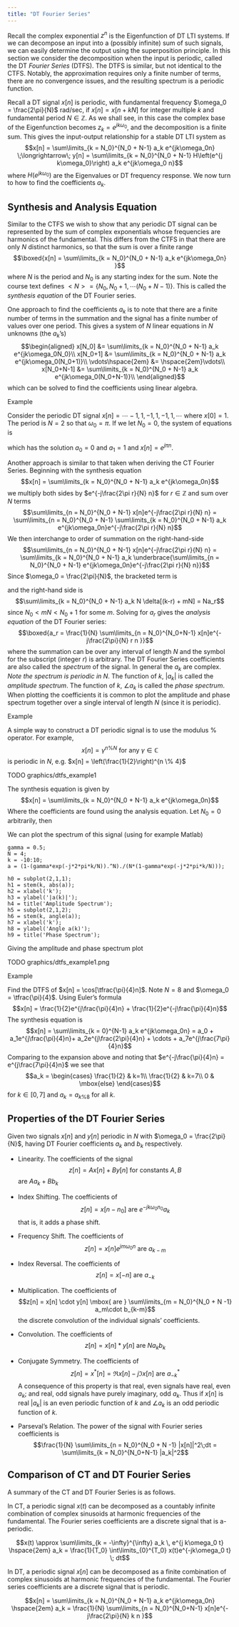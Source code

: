 ```yaml
---
title: "DT Fourier Series"
---
```



Recall the complex exponential $z^n$ is the Eigenfunction of DT LTI
systems. If we can decompose an input into a (possibly infinite) sum of
such signals, we can easily determine the output using the superposition
principle. In this section we consider the decomposition when the input
is periodic, called the DT *Fourier Series* (DTFS). The DTFS is similar,
but not identical to the CTFS. Notably, the approximation requires only
a finite number of terms, there are no convergence issues, and the
resulting spectrum is a periodic function.

Recall a DT signal $x[n]$ is periodic, with fundamental frequency
$\omega_0 = \frac{2\pi}{N}$ rad/sec, if $x[n] = x[n+kN]$ for integer
multiple $k$ and fundamental period $N \in \mathbb{Z}$. As we shall see,
in this case the complex base of the Eigenfunction becomes
$z_k = e^{jk\omega_0}$, and the decomposition is a finite sum. This
gives the input-output relationship for a stable DT LTI system as
$$x[n] = \sum\limits_{k = N_0}^{N_0 + N-1} a_k e^{jk\omega_0n} \;\longrightarrow\;  y[n] = \sum\limits_{k = N_0}^{N_0 + N-1} H\left(e^{j k\omega_0}\right) a_k e^{jk\omega_0 n}$$
where $H\left(e^{j k\omega_0}\right)$ are the Eigenvalues or DT
frequency response. We now turn to how to find the coefficients $a_k$.

## Synthesis and Analysis Equation

Similar to the CTFS we wish to show that any periodic DT signal can be
represented by the sum of complex exponentials whose frequencies are
harmonics of the fundamental. This differs from the CTFS in that there
are only $N$ distinct harmonics, so that the sum is over a finite range
$$\boxed{x[n] = \sum\limits_{k = N_0}^{N_0 + N-1} a_k e^{jk\omega_0n} }$$
where $N$ is the period and $N_0$ is any starting index for the sum.
Note the course text defines
$<N> = \{ N_0, N_0 + 1,  \cdots (N_0 + N-1) \}$. This is called the
*synthesis equation* of the DT Fourier series.

One approach to find the coefficients $a_k$ is to note that there are a
finite number of terms in the summation and the signal has a finite
number of values over one period. This gives a system of $N$ linear
equations in $N$ unknowns (the $a_k$'s) $$\begin{aligned}
  x[N_0] &= \sum\limits_{k = N_0}^{N_0 + N-1} a_k e^{jk\omega_0N_0}\\
  x[N_0+1] &= \sum\limits_{k = N_0}^{N_0 + N-1} a_k e^{jk\omega_0(N_0+1)}\\
  \vdots\hspace{2em} &= \hspace{2em}\vdots\\
  x[N_0+N-1] &= \sum\limits_{k = N_0}^{N_0 + N-1} a_k e^{jk\omega_0(N_0+N-1)}\\
\end{aligned}$$ which can be solved to find the coefficients using
linear algebra.

:::{.example}
::::{.example-header}
Example
::::
::::{.example-container}

Consider the periodic DT signal
$x[n] = \cdots -1, 1, -1, 1, -1, 1, \cdots$ where $x[0] = 1$. The period
is $N=2$ so that $\omega_0 = \pi$. If we let $N_0 = 0$, the system of
equations is

\begin{aligned}
    x[0] &= \sum\limits_{k = 0}^{1} a_k = a_0 + a_1 = 1\\
    x[1] &= \sum\limits_{k = 0}^{1} a_k e^{jk\pi} = a_0 - a_1 = -1  
\end{aligned}

which has the solution $a_0 = 0$ and $a_1 = 1$ and $x[n] = e^{j\pi n}$.\

::::
:::

Another approach is similar to that taken when deriving the CT Fourier
Series. Beginning with the synthesis equation
$$x[n] = \sum\limits_{k = N_0}^{N_0 + N-1} a_k e^{jk\omega_0n}$$ we
multiply both sides by $e^{-j\frac{2\pi r}{N} n}$ for $r \in \mathbb{Z}$
and sum over $N$ terms
$$\sum\limits_{n = N_0}^{N_0 + N-1} x[n]e^{-j\frac{2\pi r}{N} n} = \sum\limits_{n = N_0}^{N_0 + N-1} \sum\limits_{k = N_0}^{N_0 + N-1} a_k e^{jk\omega_0n}e^{-j\frac{2\pi r}{N} n}$$
We then interchange to order of summation on the right-hand-side
$$\sum\limits_{n = N_0}^{N_0 + N-1} x[n]e^{-j\frac{2\pi r}{N} n} =  \sum\limits_{k = N_0}^{N_0 + N-1} a_k \underbrace{\sum\limits_{n = N_0}^{N_0 + N-1} e^{jk\omega_0n}e^{-j\frac{2\pi r}{N} n}}$$
Since $\omega_0 = \frac{2\pi}{N}$, the bracketed term is

\begin{aligned}
\sum\limits_{n = N_0}^{N_0 + N-1} e^{j(k-r)\frac{2\pi}{N} n} &= \begin{cases}
  N & \mbox{ if } k-r = 0, \pm N, \pm 2N, \cdots\\
  0 & \mbox{ else }
\end{cases}\\
&= N\delta[(k-r) + mN] \mbox{ for arbitrary } m \in \mathbb{Z}
\end{aligned}

and the
right-hand side is
$$\sum\limits_{k = N_0}^{N_0 + N-1} a_k N \delta[(k-r) + mN] = Na_r$$
since $N_0 < mN < N_0 + 1$ for some $m$. Solving for $a_r$ gives the
*analysis equation* of the DT Fourier series:
$$\boxed{a_r = \frac{1}{N} \sum\limits_{n = N_0}^{N_0+N-1} x[n]e^{-j\frac{2\pi}{N} r n }}$$
where the summation can be over any interval of length $N$ and the
symbol for the subscript (integer $r$) is arbitrary. The DT Fourier
Series coefficients are also called the *spectrum* of the signal. In
general the $a_k$ are complex. *Note the spectrum is periodic in $N$*.
The function of $k$, $|a_k|$ is called the *amplitude spectrum*. The
function of $k$, $\angle a_k$ is called the *phase spectrum*. When
plotting the coefficients it is common to plot the amplitude and phase
spectrum together over a single interval of length $N$ (since it is
periodic).

:::{.example}
::::{.example-header}
Example
::::
::::{.example-container}

A simple way to construct a DT periodic signal is to use the modulus
$\%$ operator. For example,
$$x[n] = \gamma^{n \% N} \mbox{ for any } \gamma \in \mathbb{C}$$ is
periodic in $N$, e.g. $x[n] = \left(\frac{1}{2}\right)^{n \% 4}$

TODO graphics/dtfs_example1

The synthesis equation is given by
$$x[n] = \sum\limits_{k = N_0}^{N_0 + N-1} a_k e^{jk\omega_0n}$$ Where
the coefficients are found using the analysis equation. Let $N_0 = 0$
arbitrarily, then

\begin{aligned}
    a_k &= \frac{1}{N} \sum\limits_{n = 0}^{N-1} x[n]e^{-j\frac{2\pi}{N} k n }\\
    &= \frac{1}{N} \sum\limits_{n = 0}^{N-1} \gamma^n e^{-j\frac{2\pi}{N} k n }\\
    &= \frac{1}{N} \sum\limits_{n = 0}^{N-1} \left(\gamma e^{-j\frac{2\pi}{N} k}\right)^n\\
    a_k &= \frac{1}{N} \frac{1-\left(\gamma e^{-j\frac{2\pi}{N} k}\right)^N}{1-\left(\gamma e^{-j\frac{2\pi}{N} k}\right)}
  
\end{aligned}

We can plot the spectrum of this signal (using for example Matlab)

```.matlab
gamma = 0.5;
N = 4;
k = -10:10;
a = (1-(gamma*exp(-j*2*pi*k/N)).^N)./(N*(1-gamma*exp(-j*2*pi*k/N)));

h0 = subplot(2,1,1);
h1 = stem(k, abs(a));
h2 = xlabel('k');
h3 = ylabel('|a(k)|');
h4 = title('Amplitude Spectrum');
h5 = subplot(2,1,2);
h6 = stem(k, angle(a));
h7 = xlabel('k');
h8 = ylabel('Angle a(k)');
h9 = title('Phase Spectrum');
```

Giving the amplitude and phase spectrum plot

TODO graphics/dtfs_example1.png

::::
:::

:::{.example}
::::{.example-header}
Example
::::
::::{.example-container}

Find the DTFS of $x[n] = \cos[\tfrac{\pi}{4}n]$. Note $N=8$ and
$\omega_0 = \tfrac{\pi}{4}$. Using Euler's formula
$$x[n] = \frac{1}{2}e^{j\frac{\pi}{4}n} + \frac{1}{2}e^{-j\frac{\pi}{4}n}$$
The synthesis equation is
$$x[n] = \sum\limits_{k = 0}^{N-1} a_k e^{jk\omega_0n} = a_0 + a_1e^{j\frac{\pi}{4}n}+ a_2e^{j\frac{2\pi}{4}n} + \cdots + a_7e^{j\frac{7\pi}{4}n}$$
Comparing to the expansion above and noting that
$e^{-j\frac{\pi}{4}n} = e^{j\frac{7\pi}{4}n}$ we see that
$$a_k = \begin{cases}
    \frac{1}{2} & k=1\\
    \frac{1}{2} & k=7\\
    0 & \mbox{else}
  \end{cases}$$ for $k \in [0,7]$ and $a_k = a_{k\%8}$ for all $k$.\
::::
:::

## Properties of the DT Fourier Series

Given two signals $x[n]$ and $y[n]$ periodic in $N$ with
$\omega_0 = \frac{2\pi}{N}$, having DT Fourier coefficients $a_k$ and
$b_k$ respectively.

- Linearity. The coefficients of the signal
  $$z[n] = Ax[n] + By[n] \mbox{ for constants } A,B$$ are $Aa_k + Bb_k$

- Index Shifting. The coefficients of
  $$z[n] = x[n-n_0] \mbox{ are } e^{-jk\omega_0 n_0}a_k$$ that is, it
  adds a phase shift.

- Frequency Shift. The coefficients of
  $$z[n] = x[n]e^{jm\omega_0n} \mbox{ are } a_{k-m}$$

- Index Reversal. The coefficients of
  $$z[n] = x[-n] \mbox{ are } a_{-k}$$

- Multiplication. The coefficients of
  $$z[n] = x[n] \cdot y[n] \mbox{ are } \sum\limits_{m = N_0}^{N_0 + N -1} a_m\cdot b_{k-m}$$
  the discrete convolution of the individual signals' coefficients.

- Convolution. The coefficients of
  $$z[n] = x[n] * y[n] \mbox{ are } N a_k b_k$$

- Conjugate Symmetry. The coefficients of
  $$z[n] = x^*[n] = \Re{x[n]} - j\Im{x[n]} \mbox{ are } a_{-k}^*$$ A
  consequence of this property is that real, even signals have real,
  even $a_k$; and real, odd signals have purely imaginary, odd $a_k$.
  Thus if $x[n]$ is real $|a_k|$ is an even periodic function of $k$ and
  $\angle a_k$ is an odd periodic function of $k$.

- Parseval's Relation. The power of the signal with Fourier series
  coefficients is
  $$\frac{1}{N} \sum\limits_{n = N_0}^{N_0 + N -1} |x[n]|^2\;dt = \sum\limits_{k = N_0}^{N_0+N-1} |a_k|^2$$

## Comparison of CT and DT Fourier Series

A summary of the CT and DT Fourier Series is as follows.

In CT, a periodic signal $x(t)$ can be decomposed as a countably
infinite combination of complex sinusoids at harmonic frequencies of the
fundamental. The Fourier series coefficients are a discrete signal that
is a-periodic.

$$x(t) \approx \sum\limits_{k = -\infty}^{\infty} a_k \, e^{j k\omega_0 t}
\hspace{2em}
a_k = \frac{1}{T_0} \int\limits_{0}^{T_0} x(t)e^{-jk\omega_0 t} \; dt$$

In DT, a periodic signal $x[n]$ can be decomposed as a finite
combination of complex sinusoids at harmonic frequencies of the
fundamental. The Fourier series coefficients are a discrete signal that
is periodic.

$$x[n] = \sum\limits_{k = N_0}^{N_0 + N-1} a_k e^{jk\omega_0n}
\hspace{2em}
a_k = \frac{1}{N} \sum\limits_{n = N_0}^{N_0+N-1} x[n]e^{-j\frac{2\pi}{N} k n }$$




